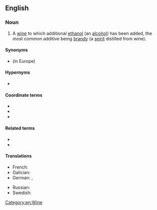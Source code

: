 ==English==
{{wikipedia}}

===Noun===
{{en-noun|~}}

# A [[wine]] to which additional [[ethanol]] (an [[alcohol]]) has been added, the most common additive being [[brandy]] (a [[spirit]] distilled from wine).

====Synonyms====
* {{l|en|liqueur wine}} (in Europe)

====Hypernyms====
* {{l|en|dessert wine}}

====Coordinate terms====
* {{l|en|Marsala}}
* {{l|en|Madeira}}
* {{l|en|sherry}}

====Related terms====
* {{l|en|bum wine}}
* {{l|en|wino wine}}

====Translations====
{{trans-top|wine with distilled beverage added}}
* French: {{t|fr|vin muté|m}}
* Galician: {{t+|gl|viño xeneroso|m}}
* German: {{t|de|verstärkter Wein|m}}, {{t+|de|Likörwein|m}}
{{trans-mid}}
* Russian: {{t+|ru|креплёное вино́|n}}
* Swedish: {{t|sv|starkvin|n}}
{{trans-bottom}}

[[Category:en:Wine]]